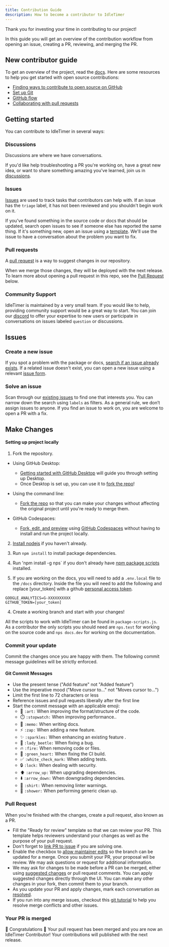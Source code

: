 ```yaml
---
title: Contribution Guide
description: How to become a contributor to IdleTimer
---
```


Thank you for investing your time in contributing to our project!

In this guide you will get an overview of the contribution workflow from opening an issue, creating a PR, reviewing, and merging the PR.

## New contributor guide

To get an overview of the project, read the [docs](https://idletimer.dev/docs). Here are some resources to help you get started with open source contributions:

- [Finding ways to contribute to open source on GitHub](https://docs.github.com/en/get-started/exploring-projects-on-github/finding-ways-to-contribute-to-open-source-on-github)
- [Set up Git](https://docs.github.com/en/get-started/quickstart/set-up-git)
- [GitHub flow](https://docs.github.com/en/get-started/quickstart/github-flow)
- [Collaborating with pull requests](https://docs.github.com/en/github/collaborating-with-pull-requests)

## Getting started

You can contribute to IdleTimer in several ways:

### Discussions
Discussions are where we have conversations.

If you'd like help troubleshooting a PR you're working on, have a great new idea, or want to share something amazing you've learned, join us in [discussions](https://github.com/supremetechnopriest/react-idle-timer/discussions).

### Issues
[Issues](https://docs.github.com/en/github/managing-your-work-on-github/about-issues) are used to track tasks that contributors can help with. If an issue has the `triage` label, it has not been reviewed and you shouldn't begin work on it.

If you've found something in the source code or docs that should be updated, search open issues to see if someone else has reported the same thing. If it's something new, open an issue using a [template](https://github.com/supremetechnopriest/react-idle-timer/issues/new/choose). We'll use the issue to have a conversation about the problem you want to fix.

### Pull requests
A [pull request](https://docs.github.com/en/github/collaborating-with-issues-and-pull-requests/about-pull-requests) is a way to suggest changes in our repository.

When we merge those changes, they will be deployed with the next release. To learn more about opening a pull request in this repo, see the [Pull Request](#pull-request) below.

### Community Support
IdleTimer is maintained by a very small team. If you would like to help, providing
community support would be a great way to start. You can join our [discord](https://discord.gg/YPuxNdWA4D) to 
offer your expertise to new users or participate in conversations on issues labeled 
`question` or discussions.

## Issues

### Create a new issue

If you spot a problem with the package or docs, [search if an issue already exists](https://docs.github.com/en/github/searching-for-information-on-github/searching-on-github/searching-issues-and-pull-requests#search-by-the-title-body-or-comments). If a related issue doesn't exist, you can open a new issue using a relevant [issue form](https://github.com/supremetechnopriest/react-idle-timer/issues/new/choose). 

### Solve an issue

Scan through our [existing issues](https://github.com/supremetechnopriest/react-idle-timer/issues) to find one that interests you. You can narrow down the search using `labels` as filters. As a general rule, we don’t assign issues to anyone. If you find an issue to work on, you are welcome to open a PR with a fix.

## Make Changes

#### Setting up project locally

1. Fork the repository.
- Using GitHub Desktop:
  - [Getting started with GitHub Desktop](https://docs.github.com/en/desktop/installing-and-configuring-github-desktop/getting-started-with-github-desktop) will guide you through setting up Desktop.
  - Once Desktop is set up, you can use it to [fork the repo](https://docs.github.com/en/desktop/contributing-and-collaborating-using-github-desktop/cloning-and-forking-repositories-from-github-desktop)!

- Using the command line:
  - [Fork the repo](https://docs.github.com/en/github/getting-started-with-github/fork-a-repo#fork-an-example-repository) so that you can make your changes without affecting the original project until you're ready to merge them.

- GitHub Codespaces:
  - [Fork, edit, and preview](https://docs.github.com/en/free-pro-team@latest/github/developing-online-with-codespaces/creating-a-codespace) using [GitHub Codespaces](https://github.com/features/codespaces) without having to install and run the project locally.

2. [Install nodejs](https://nodejs.org/en/download/) if you haven't already.

3. Run `npm install` to install package dependencies.

4. Run 'npm install -g nps` if you don't already have [npm package scripts](https://www.npmjs.com/package/nps) installed.

4. If you are working on the docs, you will need to add a `.env.local` file to the `/docs` directory.  Inside the file you will need to add the following and replace [your_token] with a github [personal access token](https://docs.github.com/en/authentication/keeping-your-account-and-data-secure/creating-a-personal-access-token).

```
GOOGLE_ANALYTICS=G-XXXXXXXXXX
GITHUB_TOKEN=[your_token]
```

4. Create a working branch and start with your changes!

All the scripts to work with IdleTimer can be found in `package-scripts.js`.  As a contributor the only scripts you should need are `nps.test` for working on the source code and `nps docs.dev` for working on the documentation. 

### Commit your update

Commit the changes once you are happy with them. The following commit message guidelines will be strictly enforced.

#### Git Commit Messages

- Use the present tense ("Add feature" not "Added feature")
- Use the imperative mood ("Move cursor to..." not "Moves cursor to...")
- Limit the first line to 72 characters or less
- Reference issues and pull requests liberally after the first line
- Start the commit message with an applicable emoji:
  - :art: `:art:` When improving the format/structure of the code.
  - :stopwatch: `:stopwatch:` When improving performance..
  - :memo: `:memo:` When writing docs.
  - :zap: `:zap:` When adding a new feature.
  - :sparkles: `:sparkles:` When enhancing an existing feature .
  - :lady_beetle: `:lady_beetle:` When fixing a bug.
  - :fire: `:fire:` When removing code or files.
  - :green_heart: `:green_heart:` When fixing the CI build.
  - :white_check_mark: `:white_check_mark:` When adding tests.
  - :lock: `:lock:` When dealing with security.
  - :arrow_up: `:arrow_up:` When upgrading dependencies.
  - :arrow_down: `:arrow_down:` When downgrading dependencies.
  - :shirt: `:shirt:` When removing linter warnings.
  - :shower: `:shower:` When performing generic clean up.

### Pull Request

When you're finished with the changes, create a pull request, also known as a PR.
- Fill the "Ready for review" template so that we can review your PR. This template helps reviewers understand your changes as well as the purpose of your pull request. 
- Don't forget to [link PR to issue](https://docs.github.com/en/issues/tracking-your-work-with-issues/linking-a-pull-request-to-an-issue) if you are solving one.
- Enable the checkbox to [allow maintainer edits](https://docs.github.com/en/github/collaborating-with-issues-and-pull-requests/allowing-changes-to-a-pull-request-branch-created-from-a-fork) so the branch can be updated for a merge.
Once you submit your PR, your proposal wil be review. We may ask questions or request for additional information.
- We may ask for changes to be made before a PR can be merged, either using [suggested changes](https://docs.github.com/en/github/collaborating-with-issues-and-pull-requests/incorporating-feedback-in-your-pull-request) or pull request comments. You can apply suggested changes directly through the UI. You can make any other changes in your fork, then commit them to your branch.
- As you update your PR and apply changes, mark each conversation as [resolved](https://docs.github.com/en/github/collaborating-with-issues-and-pull-requests/commenting-on-a-pull-request#resolving-conversations).
- If you run into any merge issues, checkout this [git tutorial](https://lab.github.com/githubtraining/managing-merge-conflicts) to help you resolve merge conflicts and other issues.

### Your PR is merged

:tada: Congratulations :tada: Your pull request has been merged and you are now 
an IdleTimer Contributor! Your contributions will published with the next release.
